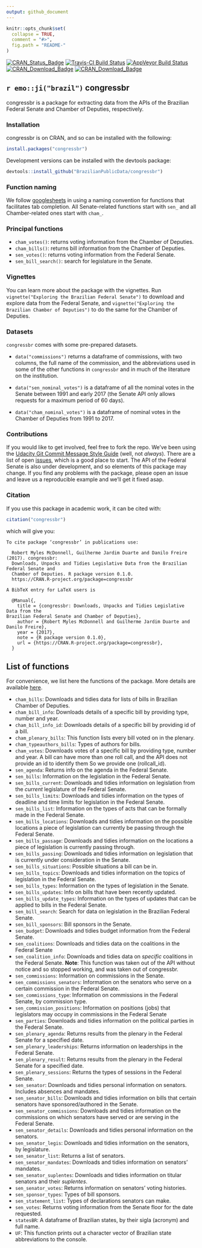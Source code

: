 ```yaml
---
output: github_document
---
```


```r
knitr::opts_chunk$set(
  collapse = TRUE,
  comment = "#>",
  fig.path = "README-"
)
```
[![CRAN_Status_Badge](http://www.r-pkg.org/badges/version/congressbr)](https://cran.r-project.org/package=congressbr) [![Travis-CI Build Status](https://travis-ci.org/RobertMyles/congressbr.svg?branch=master)](https://travis-ci.org/RobertMyles/congressbr)
[![AppVeyor Build Status](https://ci.appveyor.com/api/projects/status/github/RobertMyles/congressbr?branch=master&svg=true)](https://ci.appveyor.com/project/RobertMyles/congressbr)
[![CRAN_Download_Badge](http://cranlogs.r-pkg.org/badges/congressbr)](https://CRAN.R-project.org/package=congressbr)
[![CRAN_Download_Badge](http://cranlogs.r-pkg.org/badges/grand-total/congressbr)](https://CRAN.R-project.org/package=congressbr)  

## `r emo::ji("brazil")` congressbr

congressbr is a package for extracting data from the APIs of the Brazilian Federal Senate and Chamber of Deputies, respectively. 

### Installation

congressbr is on CRAN, and so can be installed with the following:

```r
install.packages("congressbr")
```

Development versions can be installed with the devtools package: 

```r
devtools::install_github("BrazilianPublicData/congressbr")
```

### Function naming

We follow [googlesheets](https://github.com/jennybc/googlesheets) in using a naming convention for functions that facilitates tab completion. All Senate-related functions start with `sen_` and all Chamber-related ones start with `cham_`. 

### Principal functions  

- `cham_votes()`: returns voting information from the Chamber of Deputies. 
- `cham_bills()`: returns bill information from the Chamber of Deputies.
- `sen_votes()`: returns voting information from the Federal Senate. 
- `sen_bill_search()`: search for legislature in the Senate.

### Vignettes  

You can learn more about the package with the vignettes. Run `vignette("Exploring the Brazilian Federal Senate")` to download and explore data from the Federal Senate, and `vignette("Exploring the Brazilian Chamber of Deputies")` to do the same for the Chamber of Deputies. 

### Datasets
`congressbr` comes with some pre-prepared datasets.   

- `data("commissions")` returns a dataframe of commissions, with two columns, the full name of the commission, and the abbreviations used in some of the other functions in `congressbr` and in much of the literature on the institution. 

- `data("sen_nominal_votes")` is a dataframe of all the nominal votes in the Senate between 1991 and early 2017 (the Senate API only allows requests for a maximum period of 60 days).

- `data("cham_nominal_votes")` is a dataframe of nominal votes in the Chamber of Deputies from 1991 to 2017.  

### Contributions

If you would like to get involved, feel free to fork the repo. We've been using the [Udacity Git Commit Message Style Guide](https://udacity.github.io/git-styleguide/) (well, not *always*). There are a list of open [issues](https://github.com/BrazilianPublicData/congressbr/issues), which is a good place to start. The API of the Federal Senate is also under development, and so elements of this package may change. If you find any problems with the package, please open an issue and leave us a reproducible example and we'll get it fixed asap. 

### Citation  

If you use this package in academic work, it can be cited with:   

```r

citation("congressbr")

```

which will give you:  

```
To cite package ‘congressbr’ in publications use:

  Robert Myles McDonnell, Guilherme Jardim Duarte and Danilo Freire (2017). congressbr:
  Downloads, Unpacks and Tidies Legislative Data from the Brazilian Federal Senate and
  Chamber of Deputies. R package version 0.1.0.
  https://CRAN.R-project.org/package=congressbr

A BibTeX entry for LaTeX users is

  @Manual{,
    title = {congressbr: Downloads, Unpacks and Tidies Legislative Data from the
Brazilian Federal Senate and Chamber of Deputies},
    author = {Robert Myles McDonnell and Guilherme Jardim Duarte and Danilo Freire},
    year = {2017},
    note = {R package version 0.1.0},
    url = {https://CRAN.R-project.org/package=congressbr},
  }
```

## List of functions  

For convenience, we list here the functions of the package. More details are available [here](https://CRAN.R-project.org/package=congressbr). 

- `cham_bills`: Downloads and tidies data for lists of bills in Brazilian Chamber of Deputies. 
- `cham_bill_info`: Downloads details of a specific bill by providing type, number and year.  
- `cham_bill_info_id`: Downloads details of a specific bill by providing id of a bill.
- `cham_plenary_bills`: This function lists every bill voted on in the plenary.
- `cham_typeauthors_bills`: Types of authors for bills.
- `cham_votes`: Downloads votes of a specific bill by providing type, number and year. A bill can have more than one roll call, and the API does not provide an id to identify them So we provide one (rollcall_id).  
- `sen_agenda`: Returns info on the agenda in the Federal Senate.
- `sen_bills`: Information on the legislation in the Federal Senate.
- `sen_bills_current`: Downloads and tidies information on legislation from the *current* legislature of the Federal Senate.
- `sen_bills_limits`: Downloads and tidies information on the types of deadline and time limits for legislation in the Federal Senate.
- `sen_bills_list`: Information on the types of acts that can be formally made in the Federal Senate.
- `sen_bills_locations`: Downloads and tidies information on the possible locations a piece of legislation can currently be passing through the Federal Senate.
- `sen_bills_passage`: Downloads and tidies information on the locations a piece of legislation is currently passing through.
- `sen_bills_passing`: Downloads and tidies information on legislation that is currently under consideration in the Senate.
- `sen_bills_situations`: Possible situations a bill can be in.
- `sen_bills_topics`: Downloads and tidies information on the topics of legislation in the Federal Senate.
- `sen_bills_types`: Information on the types of legislation in the Senate.
- `sen_bills_updates`: Info on bills that have been recently updated.
- `sen_bills_update_types`: Information on the types of updates that can be applied to bills in the Federal Senate.
- `sen_bill_search`: Search for data on legislation in the Brazilian Federal Senate.
- `sen_bill_sponsors`: Bill sponsors in the Senate.
- `sen_budget`: Downloads and tidies budget information from the Federal Senate.
- `sen_coalitions`: Downloads and tidies data on the coalitions in the Federal Senate
- `sen_coalition_info`: Downloads and tidies data on *specific* coalitions in the Federal Senate. **Note**: This function was taken out of the API without notice and so stopped working, and was taken out of congressbr.
- `sen_commissions`: Information on commissions in the Senate.
- `sen_commissions_senators`: Information on the senators who serve on a certain commission in the Federal Senate.
- `sen_commissions_type`: Information on commissions in the Federal Senate, by commission type.
- `sen_commission_positions`: Information on positions (jobs) that legislators may occupy in commissions in the Federal Senate
- `sen_parties`: Downloads and tidies information on the political parties in the Federal Senate.
- `sen_plenary_agenda`: Returns results from the plenary in the Federal Senate for a specified date.
- `sen_plenary_leaderships`: Returns information on leaderships in the Federal Senate.
- `sen_plenary_result`: Returns results from the plenary in the Federal Senate for a specified date.
- `sen_plenary_sessions`: Returns the types of sessions in the Federal Senate.
- `sen_senator`: Downloads and tidies personal information on senators. Includes absences and mandates.
- `sen_senator_bills`: Downloads and tidies information on bills that certain senators have sponsored/authored in the Senate.
- `sen_senator_commissions`: Downloads and tidies information on the commissions on which senators have served or are serving in the Federal Senate.
- `sen_senator_details`: Downloads and tidies personal information on the senators.
- `sen_senator_legis`: Downloads and tidies information on the senators, by legislature.
- `sen_senator_list`: Returns a list of senators.
- `sen_senator_mandates`: Downloads and tidies information on senators’ mandates.
- `sen_senator_suplentes`: Downloads and tidies information on titular senators and their *suplentes*.
- `sen_senator_votes`: Returns information on senators’ voting histories.
- `sen_sponsor_types`: Types of bill sponsors.
- `sen_statement_list`: Types of declarations senators can make.
- `sen_votes`: Returns voting information from the Senate floor for the date requested.
- `statesBR`: A dataframe of Brazilian states, by their sigla (acronym) and full name.
- `UF`: This function prints out a character vector of Brazilian state abbreviations to the console. 

